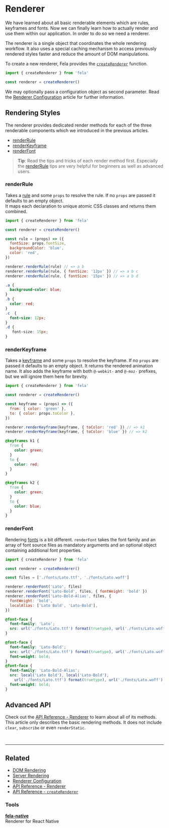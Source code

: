 # Renderer

We have learned about all basic renderable elements which are rules, keyframes and fonts. Now we can finally learn how to actually render and use them within our application. In order to do so we need a renderer.

The renderer is a single object that coordinates the whole rendering workflow. It also uses a special caching mechanism to access previously rendered styles faster and reduce the amount of DOM manipulations.

To create a new renderer, Fela provides the [`createRenderer`](../api/fela/createRenderer.md) function.

```javascript
import { createRenderer } from 'fela'

const renderer = createRenderer()
```

We may optionally pass a configuration object as second parameter. Read the [Renderer Configuration](../advanced/RendererConfiguration.md) article for further information.

## Rendering Styles

The renderer provides dedicated render methods for each of the three renderable components which we introduced in the previous articles.

- [renderRule](../api/fela/Renderer.md#renderrulerule-props)
- [renderKeyframe](../api/fela/Renderer.md#renderkeyframe-props)
- [renderFont](../api/fela/Renderer.md#renderfontfamily-files-properties)

> **Tip**: Read the tips and tricks of each render method first. Especially the [renderRule](../api/fela/Renderer.md#renderrulerule-props) tips are very helpful for beginners as well as advanced users.

### renderRule

Takes a [rule](Rules.md) and some `props` to resolve the rule. If no `props` are passed it defaults to an empty object.<br />
It maps each declaration to unique atomic CSS classes and returns them combined.

```javascript
import { createRenderer } from 'fela'

const renderer = createRenderer()

const rule = (props) => ({
  fontSize: props.fontSize,
  backgroundColor: 'blue',
  color: 'red',
})

renderer.renderRule(rule) // => a b
renderer.renderRule(rule, { fontSize: '12px' }) // => a b c
renderer.renderRule(rule, { fontSize: '15px' }) // => a b d
```

```css
.a {
  background-color: blue;
}
.b {
  color: red;
}
.c  {
  font-size: 12px;
}
.d {
   font-size: 15px;
}
```

### renderKeyframe

Takes a [keyframe](Keyframes.md) and some `props` to resolve the keyframe. If no `props` are passed it defaults to an empty object.
It returns the rendered animation name.
It also adds the keyframe with both `@-webkit-` and `@-moz-` prefixes, but we will ignore them here for brevity.

```javascript
import { createRenderer } from 'fela'

const renderer = createRenderer()

const keyframe = (props) => ({
  from: { color: 'green' },
  to: { color: props.toColor },
})

renderer.renderKeyframe(keyframe, { toColor: 'red' }) // => k1
renderer.renderKeyframe(keyframe, { toColor: 'blue' }) // => k2
```

```css
@keyframes k1 {
  from {
    color: green;
  }
  to {
    color: red;
  }
}

@keyframes k2 {
  from {
    color: green;
  }
  to {
    color: blue;
  }
}
```

### renderFont

Rendering [fonts](Fonts.md) is a bit different. `renderFont` takes the font family and an array of font source files as mandatory arguments and an optional object containing additional font properties.

```javascript
import { createRenderer } from 'fela'

const renderer = createRenderer()

const files = ['./fonts/Lato.ttf', './fonts/Lato.woff']

renderer.renderFont('Lato', files)
renderer.renderFont('Lato-Bold', files, { fontWeight: 'bold' })
renderer.renderFont('Lato-Bold-Alias', files, {
  fontWeight: 'bold',
  localAlias: ['Lato Bold', 'Lato-Bold'],
})
```

```css
@font-face {
  font-family: 'Lato';
  src: url('./fonts/Lato.ttf') format(truetype), url('./fonts/Lato.woff') format(woff);
}

@font-face {
  font-family: 'Lato-Bold';
  src: url('./fonts/Lato.ttf') format(truetype), url('./fonts/Lato.woff') format(woff);
  font-weight: bold;
}
@font-face {
  font-family: 'Lato-Bold-Alias';
  src: local('Lato Bold'), local('Lato-Bold'),
    url('./fonts/Lato.ttf') format(truetype), url('./fonts/Lato.woff') format(woff);
  font-weight: bold;
}
```

## Advanced API

Check out the [API Reference - Renderer](../api/fela/Renderer.md) to learn about all of its methods. This article only describes the basic rendering methods. It does not include `clear`, `subscribe` or even `renderStatic`.

<br />

---

## Related

- [DOM Rendering](../advanced/DOMRendering.md)
- [Server Rendering](../advanced/ServerRendering.md)
- [Renderer Configuration](../advanced/RendererConfiguration.md)
- [API Reference - Renderer](../api/fela/Renderer.md)
- [API Reference - `createRenderer`](../api/fela/createRenderer.md)

### Tools

**[fela-native](https://github.com/robinweser/fela/tree/master/packages/fela-native)**<br />
Renderer for React Native
